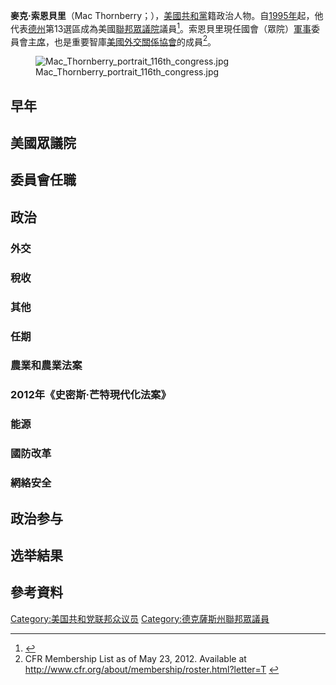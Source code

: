 '''麥克·索恩貝里'''（Mac Thornberry；{{bd|1958年|7月15日}}），[[美國|美國]][[共和黨_(美國)|共和黨]]籍政治人物。自[[1995年|1995年]]起，他代表[[德克薩斯州|德州]]第13選區成為美國[[聯邦眾議院|聯邦眾議院]]議員<ref>{{Cite web |url=http://www.nationaljournal.com/almanac/member/494#biography |title=存档副本 |accessdate=2016-01-05 |archive-date=2015-07-07 |archive-url=https://web.archive.org/web/20150707064105/http://www.nationaljournal.com/almanac/member/494#biography |dead-url=no }}</ref>。索恩貝里現任國會（眾院）[[軍事|軍事]]委員會[[主席|主席]]，也是重要智庫[[美國外交關係協會|美國外交關係協會]]的成員<ref>CFR Membership List as of May 23, 2012. Available at http://www.cfr.org/about/membership/roster.html?letter=T {{Wayback|url=http://www.cfr.org/about/membership/roster.html?letter=T |date=20160116185757 }}</ref>。

[[File:Mac_Thornberry_portrait_116th_congress.jpg|thumb]]

==早年==
==美國眾議院==
==委員會任職==
==政治==
===外交===
===稅收===
===其他===
===任期===
===農業和農業法案===
===2012年《史密斯·芒特現代化法案》===
===能源===
===國防改革===
===網絡安全===
==政治参与==
==选举結果==

== 參考資料 ==
{{reflist}}
{{US-poli-bio-stub}}
{{normdaten}}
{{DEFAULTSORT:thornberry}}
[[Category:美国共和党联邦众议员|Category:美国共和党联邦众议员]]
[[Category:德克薩斯州聯邦眾議員|Category:德克薩斯州聯邦眾議員]]